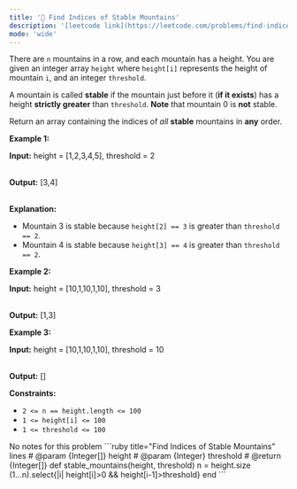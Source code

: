 ```yaml
---
title: '🧩 Find Indices of Stable Mountains'
description: '[leetcode link](https://leetcode.com/problems/find-indices-of-stable-mountains/description/)'
mode: 'wide'
---
```

<Tabs>
  <Tab title="Question" icon="circle-question" iconType="regular">
    <Card>
      <p>There are <code>n</code> mountains in a row, and each mountain has a height. You are given an integer array <code>height</code> where <code>height[i]</code> represents the height of mountain <code>i</code>, and an integer <code>threshold</code>.</p>  <p>A mountain is called <strong>stable</strong> if the mountain just before it (<strong>if it exists</strong>) has a height <strong>strictly greater</strong> than <code>threshold</code>. <strong>Note</strong> that mountain 0 is <strong>not</strong> stable.</p>  <p>Return an array containing the indices of <em>all</em> <strong>stable</strong> mountains in <strong>any</strong> order.</p>   <p><strong class="example">Example 1:</strong></p>  <div class="example-block"> <p><strong>Input:</strong> <span class="example-io">height = [1,2,3,4,5], threshold = 2</span></p>  <p><br/> <strong>Output:</strong> <span class="example-io">[3,4]</span></p>  <p><br/> <strong>Explanation:</strong></p>  <ul>  <li>Mountain 3 is stable because <code>height[2] == 3</code> is greater than <code>threshold == 2</code>.</li>  <li>Mountain 4 is stable because <code>height[3] == 4</code> is greater than <code>threshold == 2</code>.</li> </ul> </div>  <p><strong class="example">Example 2:</strong></p>  <div class="example-block"> <p><strong>Input:</strong> <span class="example-io">height = [10,1,10,1,10], threshold = 3</span></p>  <p><br/> <strong>Output:</strong> <span class="example-io">[1,3]</span></p> </div>  <p><strong class="example">Example 3:</strong></p>  <div class="example-block"> <p><strong>Input:</strong> <span class="example-io">height = [10,1,10,1,10], threshold = 10</span></p>  <p><br/> <strong>Output:</strong> <span class="example-io">[]</span></p> </div>   <p><strong>Constraints:</strong></p>  <ul>  <li><code>2 &lt;= n == height.length &lt;= 100</code></li>  <li><code>1 &lt;= height[i] &lt;= 100</code></li>  <li><code>1 &lt;= threshold &lt;= 100</code></li> </ul> 
    </Card>
  </Tab>
  <Tab title="Solution" icon="lightbulb" iconType="regular" >
    <Card>
      No notes for this problem
    </Card>
  <Expandable title="code">
    <CodeGroup dropdown>
```ruby title="Find Indices of Stable Mountains" lines
# @param {Integer[]} height
# @param {Integer} threshold
# @return {Integer[]}
def stable_mountains(height, threshold)
  n = height.size
  (1...n).select{|i| height[i]>0 && height[i-1]>threshold}
end
```
    </CodeGroup>
  </Expandable>
  </Tab>
</Tabs>